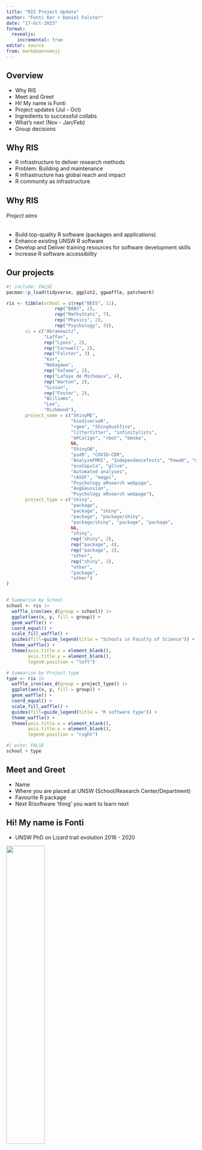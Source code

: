 ```yaml
---
title: "RIS Project Update"
author: "Fonti Kar + Daniel Falster"
date: "17-Oct-2023"
format:
  revealjs:
    incremental: true 
editor: source
from: markdown+emoji
---
```


## Overview

::: nonincremental
-   Why RIS
-   Meet and Greet
-   Hi! My name is Fonti
-   Project updates (Jul - Oct)
-   Ingredients to successful collabs
-   What's next (Nov - Jan/Feb)
-   Group decisions
:::

## Why RIS

- R infrastructure to deliver research methods
- Problem: Building and maintenance
- R infrastructure has global reach and impact
- R community as infrastructure

## Why RIS

###### Project aims

::: nonincremental
  - Build top-quality R software (packages and applications)
  - Enhance existing UNSW R software
  - Develop and Deliver training resources for software development skills 
  - Increase R software accessibility 
:::

## Our projects

```r
#| include: FALSE
pacman::p_load(tidyverse, ggplot2, ggwaffle, patchwork)

ris <- tibble(school = c(rep("BEES", 11), 
                  rep("BABS", 2), 
                  rep("MathsStats", 7), 
                  rep("Physics", 2),
                  rep("Psychology", 3)), 
       ci = c("Abramowitz",
              "Laffan",
              rep("Lyons", 2),
              rep("Cornwell", 2),
              rep("Falster", 3) ,
              "Kar",
              "Nakagawa",
              rep("Vafaee", 2),
              rep("Lafaye de Micheaux", 4),
              rep("Warton", 2),
              "Sisson",
              rep("Foster", 2),
              "Williams",
              "Lee",
              "Richmond"),
       project_name = c("ShinyME",
                        "biodiverseR",
                        "rgee", "Shinybushfire",
                        "litterfitter", "infinitylists",
                        "APCalign", "rmot", "bmsma",
                        NA,
                        "ShinyDB",
                        "psdR", "COVID-CDR",
                        "AnalyzeFMRI", "IndependenceTests", "PoweR", "CompQuadForm",
                        "ecoCopula", "gllvm",
                        "Automated analyses",
                        "rASDF", "magpi",
                        "Psychology eRsearch webpage",
                        "AugGaussian",
                        "Psychology eRsearch webpage"),
       project_type = c("shiny", 
                        "package", 
                        "package", "shiny",
                        "package", "package/shiny",
                        "package/shiny", "package", "package",
                        NA, 
                        "shiny",
                        rep("shiny", 2),
                        rep("package", 4), 
                        rep("package", 2),
                        "other",
                        rep("shiny", 2),
                        "other", 
                        "package",
                        "other")
)


# Summarise by School
school <- ris |> 
  waffle_iron(aes_d(group = school)) |> 
  ggplot(aes(x, y, fill = group)) + 
  geom_waffle() + 
  coord_equal() + 
  scale_fill_waffle() + 
  guides(fill=guide_legend(title = "Schools in Faculty of Science")) +
  theme_waffle() +
  theme(axis.title.x = element_blank(),
        axis.title.y = element_blank(), 
        legend.position = "left")

# Summarise by Project type
type <- ris |> 
  waffle_iron(aes_d(group = project_type)) |> 
  ggplot(aes(x, y, fill = group)) + 
  geom_waffle() + 
  coord_equal() + 
  scale_fill_waffle() + 
  guides(fill=guide_legend(title = "R software type")) +
  theme_waffle() +
  theme(axis.title.x = element_blank(),
        axis.title.y = element_blank(),
        legend.position = "right")
```

```r
#| echo: FALSE
school + type
```

## Meet and Greet

::: nonincremental
- Name
- Where you are placed at UNSW (School/Research Center/Department)
- Favourite R package
- Next R/software 'thing' you want to learn next
:::

## Hi! My name is Fonti

::: nonincremental
- UNSW PhD on Lizard trait evolution 2016 - 2020 

![](../images/fontiinthefield.png){fig-align="center" width="45%"}
:::

## Hi! My name is Fonti

:::: {.columns}

::: {.column width="40%"}
::: nonincremental
- RIS 1.0 (R packages) 2020 - 2022
:::
:::

::: {.column width="60%"}
::: fragment
![](../images/falsterlab.png)
:::  
:::

::::


## Hi! My name is Fonti

:::: {.columns}

::: {.column width="40%"}
::: nonincremental
- RIS 1.0 (R packages) 2020 - 2022
  - Workshops
:::

:::

::: {.column width="60%"}

::: fragment
![](../images/workshop.png)
:::  

:::

::::


## Hi! My name is Fonti

:::: {.columns}

::: {.column width="40%"}
::: nonincremental
- RIS 1.0 (R packages) 2020 - 2022
  - Workshops
  
![](../images/ohwhaley_hex.png){fig-align="right" width="50%"}
:::

:::

::: {.column width="60%"}

::: fragment
![](../images/ohwhaley.gif)
:::  

:::

::::


## Hi! My name is Fonti

:::: {.columns}

::: {.column width="40%"}
::: nonincremental
- RIS 1.0 (R packages) 2020 - 2022
  - Workshops
  - ARDC New Software Developer {austraits}
  
  ![](../images/austraits_hex.png){fig-align="right" width="50%"}
  
:::

:::

::: {.column width="60%"}


![](../images/ardc.png)

:::

::::

  
## Hi! My name is Fonti  
::: nonincremental
- Atlas of Living Australia 2022 - 2023
  - Bushfire project
  - ALA labs
  - {galaxias}
:::


- RIS 2.0 (R packages + Shiny)

## Hi! My name is Fonti

## What I can help you with

- R package structure and set up
  - Unit testing
  - Continuous integration
  - Package documentation (help files, vignettes, website)
  
## What I can help you with
::: nonincremental
- R package structure and set up
:::
- GitHub repository setup and workflows
  - Branch, merge, pull requests
  - GitHub actions (CI/CD)
  
## What I can help you with
::: nonincremental
- R package structure and set up
- GitHub repository setup and workflows
:::
- Static websites/online resources
  - Quarto 
  - Hugo via {blogdown}
  
## What I can help you with
::: nonincremental
- R package structure and set up
- GitHub repository setup and workflows
- Static websites/online resources
:::
- Research Training
  - R package dev
  - Git + GitHub Desktop
  - Katana HPC

## Project updates (Jul - Oct)

###### Infrastructure

-   NECTAR Virtual Machine for [Posit Connect server](https://posit-connect-unsw.intersect.org.au/) :rocket:

###### Software

-   `APCalign` [package](https://traitecoevo.github.io/APCalign/) (Falster) :rocket:
-   `APCalign` [Shiny app](https://posit-connect-unsw.intersect.org.au/APCalign-app/) (Falster) :construction:
-   `infinitylists` [Shiny app](https://posit-connect-unsw.intersect.org.au/infinitylists/) (Cornwell) :rocket:
-   `rmot` package (Falster) :construction:
-   Scoping 'automated data analyses' (Sisson) :construction:

## Project updates (Jul - Oct)

###### Community

-   posit::conf(2023) talk

::: fragment
![](../images/title_slide.png)
:::

## Project updates (Jul - Oct)

###### Community

::: nonincremental
-   posit::conf(2023) talk
-   UNSWcodeRs drop-in sessions
:::

::: fragment
![](../images/UNSWcodeRs.png){fig-align="center" width="30%"}

Every Thursday 10:00 AM 
E26 Level 4 Room 4063
:::


## Ingredients to successful collabs

- Strong need for R software (well defined idea) 
  - FK can help with scoping
- Synchronised availability 
  - Regular pace of feedback
  - Working together in sprints
- Coordinated software development 
  - Community of practice
  - Great opportunity to learn

## What's next

###### Software

-   `AugGaussian` package (Lee)
-   Searchable databases Shiny app (Nakagawa)
-   Upgrade packages `ecoCopula` and `gllvm` (Warton)
-   Shiny app for modelevalution.org outputs (Abramowitz)

###### Community

-   Katana workshop(?)

## Group decisions

-   Steering committee
-   Shiny server (Problem)
  - Compute resources
  - Domain
  - Infrastructure for others
-   An R user community
-   Blog

Pricing options:
Option 1: 8 CPU cores  32GB RAM  =  $12.04/day 
Option 2: 16 CPU cores 64GB RAM  =  $24.04/day 
Option 3: 32 CPU cores 128GB RAM = $48.09/day


